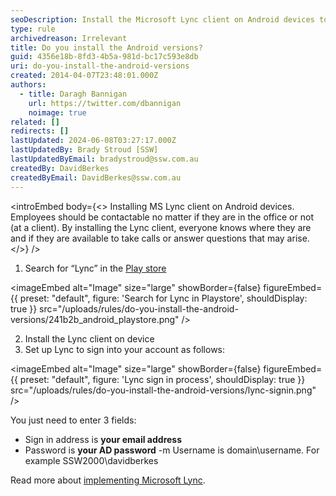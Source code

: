 ```yaml
---
seoDescription: Install the Microsoft Lync client on Android devices to stay connected and available to clients regardless of location.
type: rule
archivedreason: Irrelevant
title: Do you install the Android versions?
guid: 4356e18b-8fd3-4b5a-981d-bc17c593e8db
uri: do-you-install-the-android-versions
created: 2014-04-07T23:48:01.000Z
authors:
  - title: Daragh Bannigan
    url: https://twitter.com/dbannigan
    noimage: true
related: []
redirects: []
lastUpdated: 2024-06-08T03:27:17.000Z
lastUpdatedBy: Brady Stroud [SSW]
lastUpdatedByEmail: bradystroud@ssw.com.au
createdBy: DavidBerkes
createdByEmail: DavidBerkes@ssw.com.au
---
```


<introEmbed
  body={<>
Installing MS Lync client on Android devices. Employees should be contactable no matter if they are in the office or not (at a client). By installing the Lync client, everyone knows where they are and if they are available to take calls or answer questions that may arise.
  </>}
/>
1. Search for “Lync” in the [Play store](https://play.google.com/store)
   
<imageEmbed
  alt="Image"
  size="large"
  showBorder={false}
  figureEmbed={{
    preset: "default",
    figure: 'Search for Lync in Playstore',
    shouldDisplay: true
  }}
  src="/uploads/rules/do-you-install-the-android-versions/241b2b_android_playstore.png"
/>

2. Install the Lync client on device
3. Set up Lync to sign into your account as follows:


<imageEmbed
  alt="Image"
  size="large"
  showBorder={false}
  figureEmbed={{
    preset: "default",
    figure: 'Lync sign in process',
    shouldDisplay: true
  }}
  src="/uploads/rules/do-you-install-the-android-versions/lync-signin.png"
/>

You just need to enter 3 fields:

- Sign in address is **your email address**
- Password is **your AD password**
  -m Username is domain\username. For example SSW2000\davidberkes

Read more about [implementing Microsoft Lync](http://www.ssw.com.au/ssw/Consulting/Lync.aspx).
